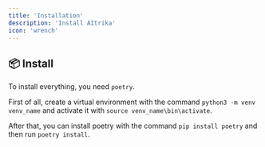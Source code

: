 ```yaml
---
title: 'Installation'
description: 'Install AItrika'
icon: 'wrench'
---
```


## 📦 Install

To install everything, you need `poetry`.

First of all, create a virtual environment with the command `python3 -m venv venv_name` and activate it with `source venv_name\bin\activate`.

After that, you can install poetry with the command `pip install poetry` and then run `poetry install`.


